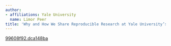 ---
author:
- affiliations: Yale University
  name: Limor Peer
title: 'Why and How We Share Reproducible Research at Yale University’s Institution for Social and Policy Studies'
---

::: {.callout-note title="Published in HDSR 6.1" icon=false}
[99608f92.dca148ba](https://doi.org/10.1162/99608f92.dca148ba)
:::

